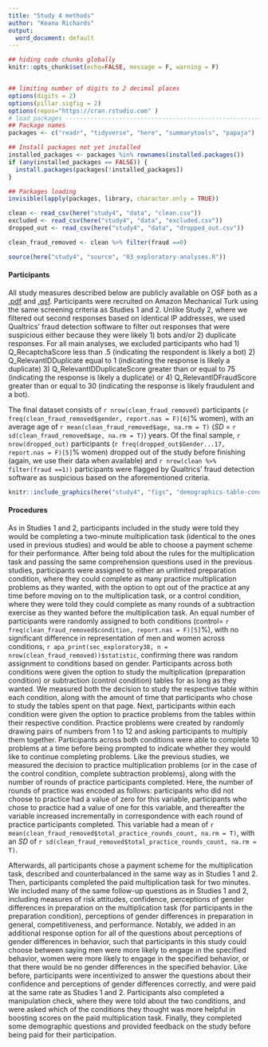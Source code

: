 ```yaml
---
title: "Study 4 methods"
author: "Keana Richards"
output:
  word_document: default
---
```


```r

## hiding code chunks globally 
knitr::opts_chunk$set(echo=FALSE, message = F, warning = F)


## limiting number of digits to 2 decimal places
options(digits = 2)
options(pillar.sigfig = 2)
options(repos="https://cran.rstudio.com" )
# load packages -----------------------------------------------------------
## Package names
packages <- c("readr", "tidyverse", "here", "summarytools", "papaja")

## Install packages not yet installed
installed_packages <- packages %in% rownames(installed.packages())
if (any(installed_packages == FALSE)) {
  install.packages(packages[!installed_packages])
}

## Packages loading
invisible(lapply(packages, library, character.only = TRUE))

clean <- read_csv(here("study4", "data", "clean.csv"))
excluded <- read_csv(here("study4", "data", "excluded.csv"))
dropped_out <- read_csv(here("study4", "data", "dropped_out.csv"))

clean_fraud_removed <- clean %>% filter(fraud ==0)

source(here("study4", "source", "03_exploratory-analyses.R"))

```

#### Participants

All study measures described below are publicly available on OSF both as a [.pdf](https://osf.io/yfd2j/) and [.qsf](https://osf.io/vhzy5/). Participants were recruited on Amazon Mechanical Turk using the same screening criteria as Studies 1 and 2. Unlike Study 2, where we filtered out second responses based on identical IP addresses, we used Qualtrics’ fraud detection software to filter out responses that were suspicious either because they were likely 1) bots and/or 2) duplicate responses. For all main analyses, we excluded participants who had 1) Q_RecaptchaScore less than .5 (indicating the respondent is likely a bot) 2) Q_RelevantIDDuplicate equal to 1 (indicating the response is likely a duplicate) 3) Q_RelevantIDDuplicateScore greater than or equal to 75 (indicating the response is likely a duplicate) or 4) Q_RelevantIDFraudScore greater than or equal to 30 (indicating the response is likely fraudulent and a bot). 

The final dataset consists of `r nrow(clean_fraud_removed)` participants (`r freq(clean_fraud_removed$gender, report.nas = F)[6]`% women), with an average age of `r mean(clean_fraud_removed$age, na.rm = T)` (*SD* = `r sd(clean_fraud_removed$age, na.rm = T)`) years.  Of the final sample, `r nrow(dropped_out)` participants (`r freq(dropped_out$Gender...17, report.nas = F)[5]`% women) dropped out of the study before finishing (again, we use their data when available) and `r nrow(clean %>% filter(fraud ==1))` participants were flagged by Qualtrics' fraud detection software as suspicious based on the aforementioned criteria. 

```r
knitr::include_graphics(here("study4", "figs", "demographics-table-conds-study4.png"))
```


#### Procedures

As in Studies 1 and 2, participants included in the study were told they would be completing a two-minute multiplication task (identical to the ones used in previous studies) and would be able to choose a payment scheme for their performance. After being told about the rules for the multiplication task and passing the same comprehension questions used in the previous studies, participants were assigned to either an unlimited preparation condition, where they could complete as many practice multiplication problems as they wanted, with the option to opt out of the practice at any time before moving on to the multiplication task, or a control condition, where they were told they could complete as many rounds of a subtraction exercise as they wanted before the multiplication task. An equal number of participants were randomly assigned to both conditions (control= `r freq(clean_fraud_removed$condition, report.nas = F)[5]`%), with no significant difference in representation of men and women across conditions, `r apa_print(sec_exploratory38, n = nrow(clean_fraud_removed))$statistic`, confirming there was random assignment to conditions based on gender. Participants across both conditions were given the option to study the multiplication (preparation condition) or subtraction (control condition) tables for as long as they wanted. We measured both the decision to study the respective table within each condition, along with the amount of time that participants who chose to study the tables spent on that page. Next, participants within each condition were given the option to practice problems from the tables within their respective condition. Practice problems were created by randomly drawing pairs of numbers from 1 to 12 and asking participants to multiply them together. Participants across both conditions were able to complete 10 problems at a time before being prompted to indicate whether they would like to continue completing problems. Like the previous studies, we measured the decision to practice multiplication problems (or in the case of the control condition, complete subtraction problems), along with the number of rounds of practice participants completed. Here, the number of rounds of practice was encoded as follows: participants who did not choose to practice had a value of zero for this variable, participants who chose to practice had a value of one for this variable, and thereafter the variable increased incrementally in correspondence with each round of practice participants completed. This variable had a mean of `r mean(clean_fraud_removed$total_practice_rounds_count, na.rm = T)`, with an *SD* of `r sd(clean_fraud_removed$total_practice_rounds_count, na.rm = T)`.  

Afterwards, all participants chose a payment scheme for the multiplication task, described and counterbalanced in the same way as in Studies 1 and 2. Then, participants completed the paid multiplication task for two minutes. We included many of the same follow-up questions as in Studies 1 and 2, including measures of risk attitudes, confidence, perceptions of gender differences in preparation on the multiplication task (for participants in the preparation condition), perceptions of gender differences in preparation in general, competitiveness, and performance. Notably, we added in an additional response option for all of the questions about perceptions of gender differences in behavior, such that participants in this study could choose between saying men were more likely to engage in the specified behavior, women were more likely to engage in the specified behavior, or that there would be no gender differences in the specified behavior. Like before, participants were incentivized to answer the questions about their confidence and perceptions of gender differences correctly, and were paid at the same rate as Studies 1 and 2. Participants also completed a manipulation check, where they were told about the two conditions, and were asked which of the conditions they thought was more helpful in boosting scores on the paid multiplication task. Finally, they completed some demographic questions and provided feedback on the study before being paid for their participation. 